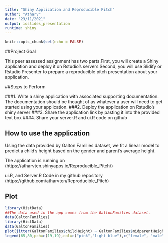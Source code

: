 ```yaml
---
title: "Shiny Application and Reproducible Pitch"
author: "Atharv"
date: "23/11/2021"
output: ioslides_presentation
runtime: shiny
---
```


```r
knitr::opts_chunk$set(echo = FALSE)
```

##Project Goal

This peer assessed assignment has two parts.First, you will create a Shiny application and deploy it on Rstudio's servers.Second, you will use Slidify or Rstudio Presenter to prepare a reproducible pitch presentation about your application.

##Steps to Perform

###1. Write a shiny application with associated supporting documentation. The documentation should be thought of as whatever a user will need to get started using your application.
###2. Deploy the application on Rstudio's shiny server
###3. Share the application link by pasting it into the provided text box
###4. Share your server.R and ui.R code on github

## How to use the application

Using the data provided by Galton Families dataset, we fit a linear model to predict a child's height based on the gender and parent's average height.

The application is running on (https://atharvten.shinyapps.io/Reproducible_Pitch/)

ui.R, and Server.R Code in my github repository (https://github.com/atharvten/Reproducible_Pitch)

## Plot
```r
library(HistData)
##The data used in the app comes from the GaltonFamilies dataset. 
data(GaltonFamilies)
library(HistData)
data(GaltonFamilies)
plot(jitter(GaltonFamilies$childHeight) ~ GaltonFamilies$midparentHeight,xlab="Average Height of the Parents (in inches)",ylab="Height of the Child (in inches)",main="Scatterplot of Galton Family Data",pch=19,frame.plot=FALSE,col=ifelse(GaltonFamilies$gender=="female", "pink", "light blue"))
legend(65,80,pch=c(19,19),col=c("pink","light blue"),c("female", "male"),bty="o",cex=.8)
```
